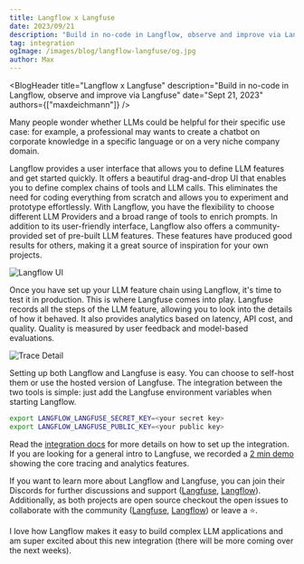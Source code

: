 ```yaml
---
title: Langflow x Langfuse
date: 2023/09/21
description: "Build in no-code in Langflow, observe and improve via Langfuse"
tag: integration
ogImage: /images/blog/langflow-langfuse/og.jpg
author: Max
---
```



<BlogHeader
  title="Langflow x Langfuse"
  description="Build in no-code in Langflow, observe and improve via Langfuse"
  date="Sept 21, 2023"
  authors={["maxdeichmann"]}
/>

Many people wonder whether LLMs could be helpful for their specific use case: for example, a professional may wants to create a chatbot on corporate knowledge in a specific language or on a very niche company domain.

Langflow provides a user interface that allows you to define LLM features and get started quickly. It offers a beautiful drag-and-drop UI that enables you to define complex chains of tools and LLM calls. This eliminates the need for coding everything from scratch and allows you to experiment and prototype effortlessly. With Langflow, you have the flexibility to choose different LLM Providers and a broad range of tools to enrich prompts.
In addition to its user-friendly interface, Langflow also offers a community-provided set of pre-built LLM features. These features have produced good results for others, making it a great source of inspiration for your own projects.

<Frame border>
  <Image alt="Langflow UI" src={langflowImg} />
</Frame>

Once you have set up your LLM feature chain using Langflow, it's time to test it in production. This is where Langfuse comes into play. Langfuse records all the steps of the LLM feature, allowing you to look into the details of how it behaved. It also provides analytics based on latency, API cost, and quality. Quality is measured by user feedback and model-based evaluations.

<Frame border>
  <Image alt="Trace Detail" src={traceDetailImg} />
</Frame>

Setting up both Langflow and Langfuse is easy. You can choose to self-host them or use the hosted version of Langfuse. The integration between the two tools is simple: just add the Langfuse environment variables when starting Langflow.

```bash
export LANGFLOW_LANGFUSE_SECRET_KEY=<your secret key>
export LANGFLOW_LANGFUSE_PUBLIC_KEY=<your public key>
```

Read the [integration docs](https://langfuse.com/docs/integrations/langflow) for more details on how to set up the integration. If you are looking for a general intro to Langfuse, we recorded a [2 min demo](https://langfuse.com/docs/video) showing the core tracing and analytics features.

If you want to learn more about Langflow and Langfuse, you can join their Discords for further discussions and support ([Langfuse](https://langfuse.com/discord), [Langflow](https://discord.com/invite/EqksyE2EX9)). Additionally, as both projects are open source checkout the open issues to collaborate with the community ([Langfuse](https://github.com/langfuse/langfuse), [Langflow](https://github.com/logspace-ai/langflow/issues)) or leave a ⭐️.

I love how Langflow makes it easy to build complex LLM applications and am super excited about this new integration (there will be more coming over the next weeks).
